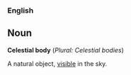 ===English===

==Noun==

'''Celestial body''' (''Plural: Celestial bodies'')

A natural object, [[visible]] in the sky.